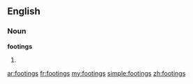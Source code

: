 ==English==

===Noun===
'''footings'''

# {{plural of|[[footing]]}}

[[ar:footings]]
[[fr:footings]]
[[my:footings]]
[[simple:footings]]
[[zh:footings]]